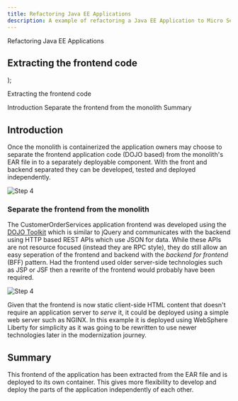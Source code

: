 ```yaml
---
title: Refactoring Java EE Applications
description: A example of refactoring a Java EE Application to Micro Services
---
```


  <span>
Refactoring Java EE Applications<br/> <h2>Extracting the frontend code</h2>
  </span>
);

<PageDescription>

Extracting the frontend code

</PageDescription>

<AnchorLinks small>
  <AnchorLink>Introduction</AnchorLink>
  <AnchorLink>Separate the frontend from the monolith</AnchorLink>
  <AnchorLink>Summary</AnchorLink>
</AnchorLinks>


## Introduction
Once the monolith is containerized the application owners may choose to separate the frontend application code (DOJO based) from the monolith's EAR file in to a separately deployable component. With the front and backend separated they can be developed, tested and deployed independently.

![Step 4](images/step4.png)

### Separate the frontend from the monolith

The CustomerOrderServices application frontend was developed using the [DOJO Toolkit](https://dojotoolkit.org/) which is similar to jQuery and communicates with the backend using HTTP based REST APIs which use JSON for data. While these APIs are not resource focused (instead they are RPC style), they do still allow an easy seperation of the frontend and backend with the *backend for frontend* (BFF) pattern. Had the frontend used older server-side technologies such as JSP or JSF then a rewrite of the frontend would probably have been required.

![Step 4](images/frontend.png)

Given that the frontend is now static client-side HTML content that doesn't require an application server to *serve* it, it could be deployed using a simple web server such as NGINX. In this example it is deployed using WebSphere Liberty for simplicity as it was going to be rewritten to use newer technologies later in the modernization journey.

## Summary
This frontend of the application has been extracted from the EAR file and is deployed to its own container. This gives more flexibility to develop and deploy the parts of the application independently of each other.
